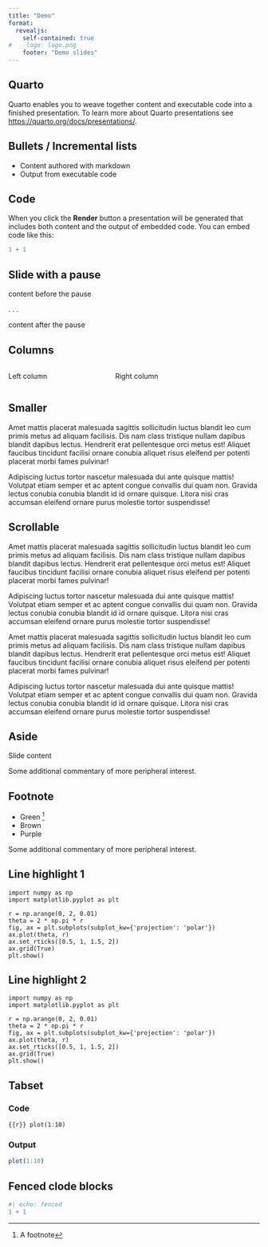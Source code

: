```yaml
---
title: "Demo"
format:
  revealjs:
    self-contained: true
#    logo: logo.png
    footer: "Demo slides"
---
```


## Quarto

Quarto enables you to weave together content and executable code into a finished presentation. To learn more about Quarto presentations see <https://quarto.org/docs/presentations/>.

## Bullets / Incremental lists

::: {.incremental}
-   Content authored with markdown
-   Output from executable code
:::

## Code

When you click the **Render** button a presentation will be generated that includes both content and the output of embedded code. You can embed code like this:

```r
1 + 1
```

## Slide with a pause

content before the pause

. . .

content after the pause

## Columns

:::: {.columns}

::: {.column width="40%"}
Left column
:::

::: {.column width="60%"}
Right column
:::

::::

## Smaller {.smaller}

Amet mattis placerat malesuada sagittis sollicitudin luctus blandit leo cum primis metus ad aliquam facilisis. Dis nam class tristique nullam dapibus blandit dapibus lectus. Hendrerit erat pellentesque orci metus est! Aliquet faucibus tincidunt facilisi ornare conubia aliquet risus eleifend per potenti placerat morbi fames pulvinar!

Adipiscing luctus tortor nascetur malesuada dui ante quisque mattis! Volutpat etiam semper et ac aptent congue convallis dui quam non. Gravida lectus conubia conubia blandit id id ornare quisque. Litora nisi cras accumsan eleifend ornare purus molestie tortor suspendisse!

## Scrollable {.scrollable}

Amet mattis placerat malesuada sagittis sollicitudin luctus blandit leo cum primis metus ad aliquam facilisis. Dis nam class tristique nullam dapibus blandit dapibus lectus. Hendrerit erat pellentesque orci metus est! Aliquet faucibus tincidunt facilisi ornare conubia aliquet risus eleifend per potenti placerat morbi fames pulvinar!

Adipiscing luctus tortor nascetur malesuada dui ante quisque mattis! Volutpat etiam semper et ac aptent congue convallis dui quam non. Gravida lectus conubia conubia blandit id id ornare quisque. Litora nisi cras accumsan eleifend ornare purus molestie tortor suspendisse!

Amet mattis placerat malesuada sagittis sollicitudin luctus blandit leo cum primis metus ad aliquam facilisis. Dis nam class tristique nullam dapibus blandit dapibus lectus. Hendrerit erat pellentesque orci metus est! Aliquet faucibus tincidunt facilisi ornare conubia aliquet risus eleifend per potenti placerat morbi fames pulvinar!

Adipiscing luctus tortor nascetur malesuada dui ante quisque mattis! Volutpat etiam semper et ac aptent congue convallis dui quam non. Gravida lectus conubia conubia blandit id id ornare quisque. Litora nisi cras accumsan eleifend ornare purus molestie tortor suspendisse!

## Aside

Slide content

::: aside
Some additional commentary of more peripheral interest.
:::

## Footnote

- Green ^[A footnote]
- Brown
- Purple

::: aside
Some additional commentary of more peripheral interest.
:::

## Line highlight 1

```.python
import numpy as np
import matplotlib.pyplot as plt

r = np.arange(0, 2, 0.01)
theta = 2 * np.pi * r
fig, ax = plt.subplots(subplot_kw={'projection': 'polar'})
ax.plot(theta, r)
ax.set_rticks([0.5, 1, 1.5, 2])
ax.grid(True)
plt.show()
```

## Line highlight 2

```.python
import numpy as np
import matplotlib.pyplot as plt

r = np.arange(0, 2, 0.01)
theta = 2 * np.pi * r
fig, ax = plt.subplots(subplot_kw={'projection': 'polar'})
ax.plot(theta, r)
ax.set_rticks([0.5, 1, 1.5, 2])
ax.grid(True)
plt.show()
```

## Tabset

::: {.panel-tabset}

### Code

```{{r}}
plot(1:10)
```

### Output

```r

plot(1:10)

```

:::

## Fenced clode blocks

```r
#| echo: fenced
1 + 1
```